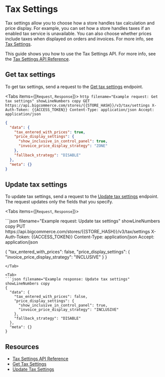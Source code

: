# Tax Settings

Tax settings allow you to choose how a store handles tax calculation and price display. For example, you can set how a store handles taxes if an enabled tax service is unavailable. You can also choose whether prices include taxes when displayed on orders and invoices. For more info, see [Tax Settings](https://support.bigcommerce.com/s/article/Tax-Overview?language=en_US#tax-settings).

This guide shows you how to use the Tax Settings API. For more info, see the [Tax Settings API Reference](/api-reference/store-management/tax-settings). 

## Get tax settings

To get tax settings, send a request to the [Get tax settings](/api-reference/store-management/tax-settings/tax-settings/get-tax-settings) endpoint.

<Tabs items={[`Request`, `Response`]}>
  <Tab>
    ```http filename="Example request: Get tax settings" showLineNumbers copy
    GET https://api.bigcommerce.com/stores/{{STORE_HASH}}/v3/tax/settings
    X-Auth-Token: {{ACCESS_TOKEN}}
    Content-Type: application/json
    Accept: application/json
    ```
  </Tab>
  <Tab>
  ```json filename="Example response: Get tax settings" showLineNumbers copy
  {
    "data": {
      "tax_entered_with_prices": true,
      "price_display_settings": {
        "show_inclusive_in_control_panel": true,
        "invoice_price_display_strategy": "ZONE"
      },
      "fallback_strategy": "DISABLE"
    },
    "meta": {}
  }
  ```
  </Tab>
</Tabs>

## Update tax settings

To update tax settings, send a request to the [Update tax settings](/api-reference/store-management/tax-settings/tax-settings/update-tax-settings) endpoint. The request updates only the fields that you specify.

<Tabs items={[`Request`, `Response`]}>

<Tab>
```json filename="Example request: Update tax settings" showLineNumbers copy
PUT https://api.bigcommerce.com/stores/{{STORE_HASH}}/v3/tax/settings
X-Auth-Token: {{ACCESS_TOKEN}}
Content-Type: application/json
Accept: application/json

{
  "tax_entered_with_prices": false,
  "price_display_settings": {
    "invoice_price_display_strategy": "INCLUSIVE"
  }
}
```
</Tab>

<Tab>
```json filename="Example response: Update tax settings" showLineNumbers copy
{
  "data": {
    "tax_entered_with_prices": false,
    "price_display_settings": {
      "show_inclusive_in_control_panel": true,
      "invoice_price_display_strategy": "INCLUSIVE"
    },
    "fallback_strategy": "DISABLE"
  },
  "meta": {}
}
```
</Tab>

</Tabs>

## Resources

- [Tax Settings API Reference](/api-reference/store-management/tax-settings)
- [Get Tax Settings](/api-reference/store-management/tax-settings/tax-settings/get-tax-settings)
- [Update Tax Settings](/api-reference/store-management/tax-settings/tax-settings/update-tax-settings)
